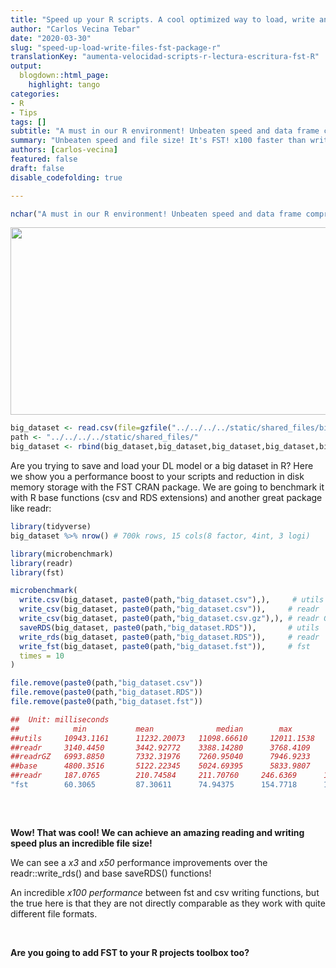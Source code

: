 ```yaml
---
title: "Speed up your R scripts. A cool optimized way to load, write and store big data frames with FST package!"
author: "Carlos Vecina Tebar"
date: "2020-03-30"
slug: "speed-up-load-write-files-fst-package-r"
translationKey: "aumenta-velocidad-scripts-r-lectura-escritura-fst-R"
output:
  blogdown::html_page:
    highlight: tango
categories:
- R
- Tips
tags: []
subtitle: "A must in our R environment! Unbeaten speed and data frame compression. It's FST! x100 faster than write.csv()"
summary: "Unbeaten speed and file size! It's FST! x100 faster than write.csv()"
authors: [carlos-vecina]
featured: false
draft: false
disable_codefolding: true

---
```


```r
nchar("A must in our R environment! Unbeaten speed and data frame compression. It's FST! x100 faster than write.csv()")
```

<img src="./featured.png" height="300px" width="600px" />

```r
big_dataset <- read.csv(file=gzfile("../../../../static/shared_files/big_dataset.csv.gz"))
path <- "../../../../static/shared_files/"
big_dataset <- rbind(big_dataset,big_dataset,big_dataset,big_dataset,big_dataset,big_dataset,big_dataset)
```

Are you trying to save and load your DL model or a big dataset in R? Here we show you a performance boost to your scripts and reduction in disk memory storage with the FST CRAN package. We are going to benchmark it with R base functions (csv and RDS extensions) and another great package like readr:

```r
library(tidyverse)
big_dataset %>% nrow() # 700k rows, 15 cols(8 factor, 4int, 3 logi)
```

```r
library(microbenchmark)
library(readr)
library(fst)

microbenchmark(
  write.csv(big_dataset, paste0(path,"big_dataset.csv"),),     # utils
  write_csv(big_dataset, paste0(path,"big_dataset.csv")),     # readr
  write_csv(big_dataset, paste0(path,"big_dataset.csv.gz"),), # readr GZ
  saveRDS(big_dataset, paste0(path,"big_dataset.RDS")),       # utils
  write_rds(big_dataset, paste0(path,"big_dataset.RDS")),     # readr
  write_fst(big_dataset, paste0(path,"big_dataset.fst")),     # fst
  times = 10
)

```

```r
file.remove(paste0(path,"big_dataset.csv"))
file.remove(paste0(path,"big_dataset.RDS"))
file.remove(paste0(path,"big_dataset.fst"))
```

```r
##  Unit: milliseconds
##            min 		    mean		      median        max			      neval	    file_size
##utils     10943.1161  	11232.20073   11098.66610	  12011.1538    10        109 MB
##readr     3140.4450	    3442.92772	  3388.14280	  3768.4109	    10        109 MB
##readrGZ   6993.8850	    7332.31976	  7260.95040	  7946.9233	    10        23  MB
##base      4800.3516	    5122.22345	  5024.69395	  5833.9807	    10        15  MB
##readr     187.0765	    210.74584     211.70760     246.6369      10        46  MB
"fst        60.3065		    87.30611      74.94375      154.7718      10        16  MB"
  
```

<br>

**Wow! That was cool! We can achieve an amazing reading and writing speed plus an incredible file size!**

We can see a *x3* and *x50* performance improvements over the readr::write_rds() and base saveRDS() functions!

An incredible *x100 performance* between fst and csv writing functions, but the true here is that they are not directly comparable as they work with quite different file formats. 

<br>

**Are you going to add FST to your R projects toolbox too?**

<br>

<script type="text/javascript" src="//downloads.mailchimp.com/js/signup-forms/popup/unique-methods/embed.js" data-dojo-config="usePlainJson: true, isDebug: false"></script><script type="text/javascript">window.dojoRequire(["mojo/signup-forms/Loader"], function(L) { L.start({"baseUrl":"mc.us4.list-manage.com","uuid":"91551f7ed29389a0de4f47665","lid":"d95c503a48","uniqueMethods":true}) })</script>


